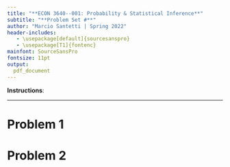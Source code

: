 ```yaml
---
title: "**ECON 3640--001: Probability & Statistical Inference**"
subtitle: "**Problem Set #**"
author: "Marcio Santetti | Spring 2022"
header-includes:
   - \usepackage[default]{sourcesanspro}
   - \usepackage[T1]{fontenc}
mainfont: SourceSansPro
fontsize: 11pt
output:
  pdf_document
---
```


\hrulefill

\vspace{.5cm}

**Instructions**: 


---

# Problem 1 





\bigskip


# Problem 2